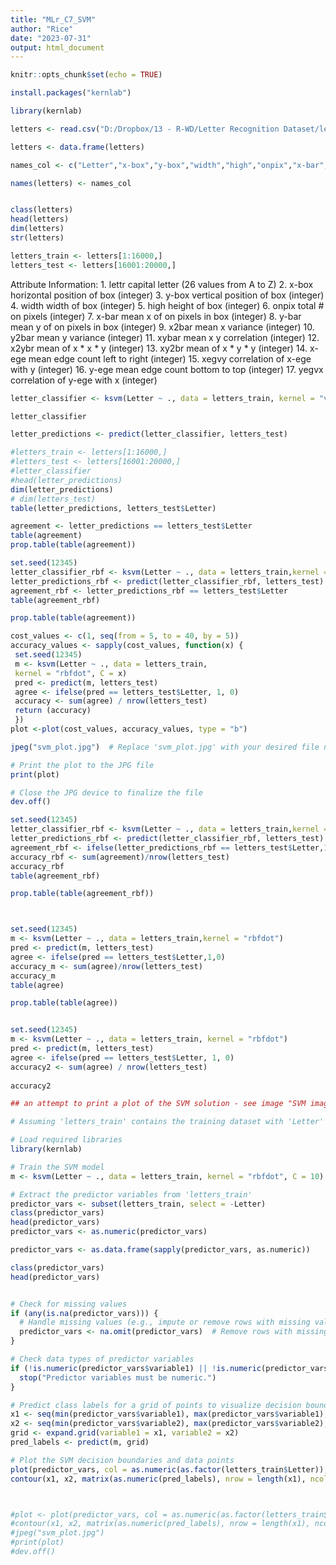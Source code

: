 ```yaml
---
title: "MLr_C7_SVM"
author: "Rice"
date: "2023-07-31"
output: html_document
---
```


```r
knitr::opts_chunk$set(echo = TRUE)
```

```r
install.packages("kernlab")


```

```r
library(kernlab)

```



```r
letters <- read.csv("D:/Dropbox/13 - R-WD/Letter Recognition Dataset/letter-recognition.csv",header=FALSE,stringsAsFactors = TRUE)

letters <- data.frame(letters)

names_col <- c("Letter","x-box","y-box","width","high","onpix","x-bar","y-bar","x2bar","y2bar","xybar","x2ybr","xy2br","x-ege","xegvy","y-evx","yegvx")

names(letters) <- names_col


class(letters)
head(letters)
dim(letters)
str(letters)
```
```r
letters_train <- letters[1:16000,]
letters_test <- letters[16001:20000,]
```
Attribute Information:
	 1.	lettr	capital letter	(26 values from A to Z)
	 2.	x-box	horizontal position of box	(integer)
	 3.	y-box	vertical position of box	(integer)
	 4.	width	width of box			(integer)
	 5.	high 	height of box			(integer)
	 6.	onpix	total # on pixels		(integer)
	 7.	x-bar	mean x of on pixels in box	(integer)
	 8.	y-bar	mean y of on pixels in box	(integer)
	 9.	x2bar	mean x variance			(integer)
	10.	y2bar	mean y variance			(integer)
	11.	xybar	mean x y correlation		(integer)
	12.	x2ybr	mean of x * x * y		(integer)
	13.	xy2br	mean of x * y * y		(integer)
	14.	x-ege	mean edge count left to right	(integer)
	15.	xegvy	correlation of x-ege with y	(integer)
	16.	y-ege	mean edge count bottom to top	(integer)
	17.	yegvx	correlation of y-ege with x	(integer)
	
```r


letter_classifier <- ksvm(Letter ~ ., data = letters_train, kernel = "vanilladot")

letter_classifier

```
```r
letter_predictions <- predict(letter_classifier, letters_test)

#letters_train <- letters[1:16000,]
#letters_test <- letters[16001:20000,]
#letter_classifier
#head(letter_predictions)
dim(letter_predictions)
# dim(letters_test)
table(letter_predictions, letters_test$Letter)

```
```r
agreement <- letter_predictions == letters_test$Letter
table(agreement)
prop.table(table(agreement))
```

```r
set.seed(12345)
letter_classifier_rbf <- ksvm(Letter ~ ., data = letters_train,kernel = "rbfdot")
letter_predictions_rbf <- predict(letter_classifier_rbf, letters_test)
agreement_rbf <- letter_predictions_rbf == letters_test$Letter
table(agreement_rbf)

prop.table(table(agreement))

```

```r
cost_values <- c(1, seq(from = 5, to = 40, by = 5))
accuracy_values <- sapply(cost_values, function(x) {
 set.seed(12345)
 m <- ksvm(Letter ~ ., data = letters_train,
 kernel = "rbfdot", C = x)
 pred <- predict(m, letters_test)
 agree <- ifelse(pred == letters_test$Letter, 1, 0)
 accuracy <- sum(agree) / nrow(letters_test)
 return (accuracy)
 })
plot <-plot(cost_values, accuracy_values, type = "b")

jpeg("svm_plot.jpg")  # Replace 'svm_plot.jpg' with your desired file name

# Print the plot to the JPG file
print(plot)

# Close the JPG device to finalize the file
dev.off()

```

```r
set.seed(12345)
letter_classifier_rbf <- ksvm(Letter ~ ., data = letters_train,kernel = "rbfdot")
letter_predictions_rbf <- predict(letter_classifier_rbf, letters_test)
agreement_rbf <- ifelse(letter_predictions_rbf == letters_test$Letter,1,0)
accuracy_rbf <- sum(agreement)/nrow(letters_test)
accuracy_rbf
table(agreement_rbf)

prop.table(table(agreement_rbf))



set.seed(12345)
m <- ksvm(Letter ~ ., data = letters_train,kernel = "rbfdot")
pred <- predict(m, letters_test)
agree <- ifelse(pred == letters_test$Letter,1,0)
accuracy_m <- sum(agree)/nrow(letters_test)
accuracy_m
table(agree)

prop.table(table(agree))


set.seed(12345)
m <- ksvm(Letter ~ ., data = letters_train, kernel = "rbfdot")
pred <- predict(m, letters_test)
agree <- ifelse(pred == letters_test$Letter, 1, 0)
accuracy2 <- sum(agree) / nrow(letters_test)
 
accuracy2
```




```r

## an attempt to print a plot of the SVM solution - see image "SVM image.png" dated 30JULY23

# Assuming 'letters_train' contains the training dataset with 'Letter' as the target variable

# Load required libraries
library(kernlab)

# Train the SVM model
m <- ksvm(Letter ~ ., data = letters_train, kernel = "rbfdot", C = 10)

# Extract the predictor variables from 'letters_train'
predictor_vars <- subset(letters_train, select = -Letter)
class(predictor_vars)
head(predictor_vars)
predictor_vars <- as.numeric(predictor_vars)

predictor_vars <- as.data.frame(sapply(predictor_vars, as.numeric))

class(predictor_vars)
head(predictor_vars)


# Check for missing values
if (any(is.na(predictor_vars))) {
  # Handle missing values (e.g., impute or remove rows with missing values)
  predictor_vars <- na.omit(predictor_vars)  # Remove rows with missing values
}

# Check data types of predictor variables
if (!is.numeric(predictor_vars$variable1) || !is.numeric(predictor_vars$variable2)) {
  stop("Predictor variables must be numeric.")
}

# Predict class labels for a grid of points to visualize decision boundaries
x1 <- seq(min(predictor_vars$variable1), max(predictor_vars$variable1), length.out = 100)
x2 <- seq(min(predictor_vars$variable2), max(predictor_vars$variable2), length.out = 100)
grid <- expand.grid(variable1 = x1, variable2 = x2)
pred_labels <- predict(m, grid)

# Plot the SVM decision boundaries and data points
plot(predictor_vars, col = as.numeric(as.factor(letters_train$Letter)), pch = 19)
contour(x1, x2, matrix(as.numeric(pred_labels), nrow = length(x1), ncol = length(x2)), levels = 0, add = TRUE)



#plot <- plot(predictor_vars, col = as.numeric(as.factor(letters_train$Letter)), pch = 19)
#contour(x1, x2, matrix(as.numeric(pred_labels), nrow = length(x1), ncol = length(x2)), levels = 0, add = TRUE)
#jpeg("svm_plot.jpg")
#print(plot)
#dev.off()
```

